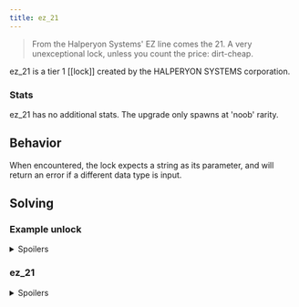 ```yaml
---
title: ez_21
---
```


> From the Halperyon Systems' EZ line comes the 21. A very unexceptional lock, unless you count
the price: dirt-cheap.

ez_21 is a tier 1 [[lock]] created by the HALPERYON SYSTEMS corporation.

### Stats

ez_21 has no additional stats. The upgrade only spawns at 'noob' rarity.

## Behavior

When encountered, the lock expects a string as its parameter, and will return an error if a different data type is input.

## Solving

### Example unlock

<details>
  <summary>Spoilers</summary>
```
>>user.fakeloc123 { ez_21: "open" }
WARNING: BINMAT security shell inactive. Intelligent defense system offline.
LOCK_UNLOCKED
System user breached.
Connection terminated.
```
</details>

### ez_21

<details>
  <summary>Spoilers</summary>

The possible strings to solve an ez_21 are, "open", "unlock", and "release".

</details>
